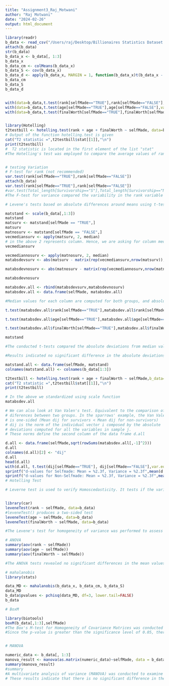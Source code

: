 ```yaml
---
title: "Assignment3_Raj_Motwani"
author: "Raj Motwani"
date: "2024-02-26"
output: html_document
---
```


```r
library(readr)
b_data <- read_csv("/Users/raj/Desktop/Billionaires Statistics Dataset.csv")
attach(b_data)
str(b_data)
b_data_x <- b_data[, 1:3]
b_data_x
b_data_cm <- colMeans(b_data_x)
b_data_S <- cov(b_data_x)
b_data_d <- apply(b_data_x, MARGIN = 1, function(b_data_x)t(b_data_x - b_data_cm) %*% solve(b_data_S) %*% (b_data_x - b_data_cm))
b_data_cm
b_data_S
b_data_d


with(data=b_data,t.test(rank[selfMade=="TRUE"],rank[selfMade=="FALSE"],var.equal=TRUE))
with(data=b_data,t.test(age[selfMade=="TRUE"],age[selfMade=="FALSE"],var.equal=TRUE))
with(data=b_data,t.test(finalWorth[selfMade=="TRUE"],finalWorth[selfMade=="FALSE"],var.equal=TRUE))


library(Hotelling)
t2testbill <- hotelling.test(rank + age + finalWorth ~ selfMade, data=b_data)
# Output of the function hotelling.test is given
cat("T2 statistic =",t2testbill$stat[[1]],"\n")
print(t2testbill)
#  T2 statistic is located in the first element of the list "stat"
#The Hotelling's test was employed to compare the average values of rank, age, and finalWorth between two groups categorized by the selfMade variable. With a resulting test statistic of 2.2085 and degrees of freedom of 3 for the numerator and 193 for the denominator, the calculated p-value of 0.5361 indicates a lack of statistical significance. Consequently, there is insufficient evidence to support the assertion that there are disparities in the mean characteristics (rank, age, finalWorth) between self-made billionaires and those who are not self-made in the dataset.


# testing Variation
# F-test for rank (not recommended)
var.test(rank[selfMade=="TRUE"],rank[selfMade=="FALSE"])
attach(b_data)
var.test(rank[selfMade=="TRUE"],rank[selfMade=="FALSE"])
#var.test(Total_length[Survivorship=="S"],Total_length[Survivorship=="NS"])
#The F-test for variance compared the variability in the rank variable between self-made and non-self-made billionaires. With an F-statistic of 0.85711 and a p-value of 0.4582, the results indicate no significant difference in variance between the two groups. Therefore, we fail to reject the null hypothesis, suggesting that the variability in rank is similar regardless of self-made status among billionaires in the dataset.

# Levene's tests based on absolute differences around means using t-tests. Standarizing the sparrows data set with scale()

matstand <- scale(b_data[,1:3])
matstand
matsurv <- matstand[selfMade == "TRUE",]
matsurv
matnosurv <- matstand[selfMade == "FALSE",]
vecmediansurv <- apply(matsurv, 2, median)
# in the above 2 represents column. Hence, we are asking for column median
vecmediansurv

vecmediannosurv <- apply(matnosurv, 2, median)
matabsdevsurv <- abs(matsurv - matrix(rep(vecmediansurv,nrow(matsurv)),nrow=nrow(matsurv), byrow=TRUE))

matabsdevnosurv <- abs(matnosurv - matrix(rep(vecmediannosurv,nrow(matnosurv)),nrow=nrow(matnosurv), byrow=TRUE))

matabsdevnosurv

matabsdev.all <- rbind(matabsdevsurv,matabsdevnosurv)
matabsdev.all <- data.frame(selfMade, matabsdev.all)

#Median values for each column are computed for both groups, and absolute deviations from these medians are calculated. The results are stored in separate matrices for self-made and non-self-made billionaires. Finally, these absolute deviations are combined into one dataset along with the self-made status. The median values for rank, age, and finalWorth among self-made billionaires are approximately 0.117, -0.089, and -0.385, respectively.

t.test(matabsdev.all$rank[selfMade=="TRUE"],matabsdev.all$rank[selfMade=="FALSE"], alternative="less",var.equal = TRUE)

t.test(matabsdev.all$age[selfMade=="TRUE"],matabsdev.all$age[selfMade=="FALSE"], alternative="less",var.equal = TRUE)

t.test(matabsdev.all$finalWorth[selfMade=="TRUE"],matabsdev.all$finalWorth[selfMade=="FALSE"], alternative="less",var.equal = TRUE)

matstand

#The conducted t-tests compared the absolute deviations from median values for rank, age, and finalWorth between self-made and non-self-made billionaires. These tests assumed equal variances and a one-sided alternative hypothesis that the absolute deviations for self-made billionaires are less than those for non-self-made billionaires.

#Results indicated no significant difference in the absolute deviations for rank, age, and finalWorth between the two groups, with p-values of 0.3391, 0.2562, and 0.1543, respectively. Thus, there is insufficient evidence to conclude that the absolute deviations from median values significantly differ between self-made and non-self-made billionaires. 

matstand.all <- data.frame(selfMade, matstand)
colnames(matstand.all) <- colnames(b_data[1:3])

t2testbill <- hotelling.test(rank + age + finalWorth ~ selfMade,b_data=matstand.all)
cat("T2 statistic =",t2testbill$stat[[1]],"\n")
print(t2testbill)

# In the above we standardized using scale function
matabsdev.all

# We can also look at Van Valen's test. Equivalent to the comparison of mean absolute median
# diferences between two groups. In the sparrows' example, the Van Valen's test
# is one-sided (Mean dij for survivors < Mean dij for non-survivors)
# dij is the norm of the individual vector i composed by the absolute
# deviations computed for all the variables in sample j.
# These norms define the second column of the data frame d.all

d.all <- data.frame(selfMade,sqrt(rowSums(matabsdev.all[,-1]^2)))
d.all
colnames(d.all)[2] <- "dij"
d.all
head(d.all)
with(d.all, t.test(dij[selfMade=="TRUE"], dij[selfMade=="FALSE"],var.equal=TRUE, alternative="less"))
sprintf("d-values for Selfmade: Mean = %2.3f, Variance = %2.3f",mean(d.all$dij[selfMade=="TRUE"]),var(d.all$dij[selfMade=="TRUE"]))
sprintf("d-values for Non-Selfmade: Mean = %2.3f, Variance = %2.3f",mean(d.all$dij[selfMade=="FALSE"]),var(d.all$dij[selfMade=="FALSE"]))
# Hotelling Test

# Leverne test is used to verify Homoscedasticity. It tests if the variance of two samples are # #equal. Levene's test is an inferential statistic used to assess the equality of variances for a #variable calculated for two or more groups.[1] Some common statistical procedures assume that #variances of the populations from which different samples are drawn are equal. Levene's test #assesses this assumption.


library(car)
leveneTest(rank ~ selfMade, data=b_data)
#leveneTest() produces a two-sided test
leveneTest(age ~ selfMade, data=b_data)
leveneTest(finalWorth ~ selfMade, data=b_data)

#The Levene's test for homogeneity of variance was performed to assess whether the variance of rank, age, and finalWorth differs significantly between self-made and non-self-made billionaires. For rank and age variables, the test did not reveal any significant difference in variance between the two groups, with p-values of 0.2836 and 0.6926, respectively. However, for the finalWorth variable, the test similarly found no significant difference in variance between the groups, with a p-value of 0.6926. These results suggest that there is no strong evidence to reject the assumption of equal variances between self-made and non-self-made billionaires for the variables examined.

# ANOVA
summary(aov(rank ~ selfMade))
summary(aov(age ~ selfMade))
summary(aov(finalWorth ~ selfMade))

#The ANOVA tests revealed no significant differences in the mean values of rank, age, and finalWorth between self-made and non-self-made billionaires.

# mahalanobis
library(stats)

data_MD <- mahalanobis(b_data_x, b_data_cm, b_data_S)
data_MD
b_data$pvalues <- pchisq(data_MD, df=3, lower.tail=FALSE)
b_data

# BoxM

library(biotools)
boxM(b_data[,1:3],selfMade)
#The Box's M-test for Homogeneity of Covariance Matrices was conducted to assess whether the covariance matrices of the variables rank, age, and finalWorth differ significantly between self-made and non-self-made billionaires. The test resulted in a Chi-Square statistic of 6.3223 with 6 degrees of freedom and a corresponding p-value of 0.3881. 
#Since the p-value is greater than the significance level of 0.05, there is insufficient evidence to reject the null hypothesis, suggesting that the covariance matrices do not significantly differ between the two groups.


# MANOVA

numeric_data <- b_data[, 1:3]
manova_result <- manova(as.matrix(numeric_data)~selfMade, data = b_data)
summary(manova_result)
#summary
#A multivariate analysis of variance (MANOVA) was conducted to examine whether there are significant differences in the combined set of numeric variables (rank, age, finalWorth) between self-made and non-self-made billionaires. The MANOVA test yielded a Pillai's trace statistic of 0.011199, an approximate F-value of 0.72862 with 3 numerator degrees of freedom and 193 denominator degrees of freedom, and a corresponding p-value of 0.5361.
# These results indicate that there is no significant difference in the combined set of numeric variables between self-made and non-self-made billionaires, as the p-value is greater than the conventional significance level of 0.05.
```






